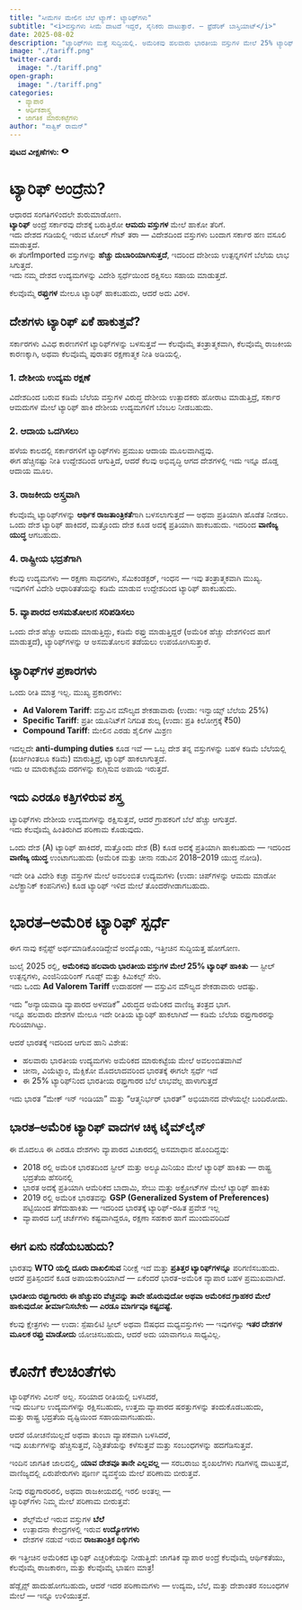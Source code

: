 ```yaml
---
title: "ಸೀಮೆಗಳ ಮೇಲಿನ ಬೆಲೆ ಟ್ಯಾಗ್: ಟ್ಯಾರಿಫ್‌ಗಳು"
subtitle: "<i>ವಸ್ತುಗಳು ಸೀಮೆ ದಾಟದೆ ಇದ್ದರೆ, ಸೈನಿಕರು ದಾಟುತ್ತಾರೆ. — ಫ್ರೆಡೆರಿಕ್ ಬಾಸ್ತಿಯಾಟ್</i>"
date: 2025-08-02
description: "ಟ್ಯಾರಿಫ್‌ಗಳು ಮತ್ತೆ ಸುದ್ದಿಯಲ್ಲಿ. ಅಮೆರಿಕವು ಹಲವಾರು ಭಾರತೀಯ ವಸ್ತುಗಳ ಮೇಲೆ 25% ಟ್ಯಾರಿಫ್ ಹಾಕಿದೆ. ಆದರೆ ಟ್ಯಾರಿಫ್ ಅಂದರೆ ಏನು? ದೇಶಗಳು ಇದನ್ನು ಏಕೆ ಹಾಕುತ್ತವೆ?"
image: "./tariff.png"
twitter-card:
  image: "./tariff.png"
open-graph:
  image: "./tariff.png"
categories:
  - ವ್ಯಾಪಾರ
  - ಆರ್ಥಿಕಶಾಸ್ತ್ರ
  - ಜಾಗತಿಕ ಮಾರುಕಟ್ಟೆಗಳು
author: "ಸಾತ್ವಿಕ್ ರಾಮನ್"
---
```


<p><b>ಪುಟದ ವೀಕ್ಷಣೆಗಳು:</b> <svg xmlns="http://www.w3.org/2000/svg" width="1em" height="1em" viewBox="0 0 256 256"><path fill="currentColor" d="M247.31 124.76c-.35-.79-8.82-19.58-27.65-38.41C194.57 61.26 162.88 48 128 48S61.43 61.26 36.34 86.35C17.51 105.18 9 124 8.69 124.76a8 8 0 0 0 0 6.5c.35.79 8.82 19.57 27.65 38.4C61.43 194.74 93.12 208 128 208s66.57-13.26 91.66-38.34c18.83-18.83 27.3-37.61 27.65-38.4a8 8 0 0 0 0-6.5M128 168a40 40 0 1 1 40-40a40 40 0 0 1-40 40"/></svg> <span class="waline-pageview-count"></i><p>

# ಟ್ಯಾರಿಫ್ ಅಂದ್ರೆನು?
ಆಧಾರದ ಸಂಗತಿಗಳಿಂದಲೇ ಶುರುಮಾಡೋಣ.  
**ಟ್ಯಾರಿಫ್** ಅಂದ್ರೆ ಸರ್ಕಾರವು ದೇಶಕ್ಕೆ ಬರುತ್ತಿರೋ **ಆಮದು ವಸ್ತುಗಳ** ಮೇಲೆ ಹಾಕೋ ತೆರಿಗೆ.  
ಇದು ದೇಶದ ಗಡಿಯಲ್ಲಿ ಇರುವ ಟೋಲ್ ಗೇಟ್ ತರಾ — ವಿದೇಶದಿಂದ ವಸ್ತುಗಳು ಬಂದಾಗ ಸರ್ಕಾರ ಹಣ ವಸೂಲಿ ಮಾಡುತ್ತದೆ.  
ಈ ತೆರಿಗೆImported ವಸ್ತುಗಳನ್ನು **ಹೆಚ್ಚು ದುಬಾರಿಯಾಗಿಸುತ್ತದೆ**, ಇದರಿಂದ ದೇಶೀಯ ಉತ್ಪನ್ನಗಳಿಗೆ ಬೆಲೆಯ ಲಾಭ ಸಿಗುತ್ತದೆ.  
ಇದು ನಮ್ಮ ದೇಶದ ಉದ್ಯಮಗಳನ್ನು ವಿದೇಶಿ ಸ್ಪರ್ಧೆಯಿಂದ ರಕ್ಷಿಸಲು ಸಹಾಯ ಮಾಡುತ್ತದೆ.

ಕೆಲವೊಮ್ಮೆ **ರಫ್ತುಗಳ** ಮೇಲೂ ಟ್ಯಾರಿಫ್ ಹಾಕಬಹುದು, ಆದರೆ ಅದು ವಿರಳ.

## ದೇಶಗಳು ಟ್ಯಾರಿಫ್ ಏಕೆ ಹಾಕುತ್ತವೆ?

ಸರ್ಕಾರಗಳು ವಿವಿಧ ಕಾರಣಗಳಿಗೆ ಟ್ಯಾರಿಫ್‌ಗಳನ್ನು ಬಳಸುತ್ತವೆ — ಕೆಲವೊಮ್ಮೆ ತಂತ್ರಾತ್ಮಕವಾಗಿ, ಕೆಲವೊಮ್ಮೆ ರಾಜಕೀಯ ಕಾರಣಕ್ಕಾಗಿ, ಅಥವಾ ಕೆಲವೊಮ್ಮೆ ಪುರಾತನ ರಕ್ಷಣಾತ್ಮಕ ನೀತಿ ಅಡಿಯಲ್ಲಿ.

### 1. ದೇಶೀಯ ಉದ್ಯಮ ರಕ್ಷಣೆ
ವಿದೇಶದಿಂದ ಬರುವ ಕಡಿಮೆ ಬೆಲೆಯ ವಸ್ತುಗಳ ವಿರುದ್ಧ ದೇಶೀಯ ಉತ್ಪಾದಕರು ಹೋರಾಟ ಮಾಡುತ್ತಿದ್ರೆ, ಸರ್ಕಾರ ಆಮದುಗಳ ಮೇಲೆ ಟ್ಯಾರಿಫ್ ಹಾಕಿ ದೇಶೀಯ ಉದ್ಯಮಗಳಿಗೆ ಬೆಂಬಲ ನೀಡಬಹುದು.

### 2. ಆದಾಯ ಒದಗಿಸಲು
ಹಳೆಯ ಕಾಲದಲ್ಲಿ ಸರ್ಕಾರಗಳಿಗೆ ಟ್ಯಾರಿಫ್‌ಗಳು ಪ್ರಮುಖ ಆದಾಯ ಮೂಲವಾಗಿದ್ದವು.  
ಈಗ ಹೆಚ್ಚಿನಷ್ಟು ನೀತಿ ಉದ್ದೇಶದಿಂದ ಆಗುತ್ತಿದೆ, ಆದರೆ ಕೆಲವು ಅಭಿವೃದ್ಧಿ ಆಗದ ದೇಶಗಳಲ್ಲಿ ಇದು ಇನ್ನೂ ದೊಡ್ಡ ಆದಾಯ ಮೂಲ.

### 3. ರಾಜಕೀಯ ಅಸ್ತ್ರವಾಗಿ
ಕೆಲವೊಮ್ಮೆ ಟ್ಯಾರಿಫ್‌ಗಳನ್ನು **ಆರ್ಥಿಕ ರಾಜತಾಂತ್ರಿಕತೆ**ಗಾಗಿ ಬಳಸಲಾಗುತ್ತದೆ — ಅಥವಾ ಪ್ರತಿಯಾಗಿ ಹೊಡೆತ ನೀಡಲು.  
ಒಂದು ದೇಶ ಟ್ಯಾರಿಫ್ ಹಾಕಿದರೆ, ಮತ್ತೊಂದು ದೇಶ ಕೂಡ ಅದಕ್ಕೆ ಪ್ರತಿಯಾಗಿ ಹಾಕಬಹುದು. ಇದರಿಂದ **ವಾಣಿಜ್ಯ ಯುದ್ಧ** ಆಗಬಹುದು.

### 4. ರಾಷ್ಟ್ರೀಯ ಭದ್ರತೆಗಾಗಿ
ಕೆಲವು ಉದ್ಯಮಗಳು — ರಕ್ಷಣಾ ಸಾಧನಗಳು, ಸೆಮಿಕಂಡಕ್ಟರ್, ಇಂಧನ — ಇವು ತಂತ್ರಾತ್ಮಕವಾಗಿ ಮುಖ್ಯ.  
ಇವುಗಳಿಗೆ ವಿದೇಶಿ ಆಧಾರಿತತೆಯನ್ನು ಕಡಿಮೆ ಮಾಡುವ ಉದ್ದೇಶದಿಂದ ಟ್ಯಾರಿಫ್ ಹಾಕಬಹುದು.

### 5. ವ್ಯಾಪಾರದ ಅಸಮತೋಲನ ಸರಿಪಡಿಸಲು
ಒಂದು ದೇಶ ಹೆಚ್ಚು ಆಮದು ಮಾಡುತ್ತಿದ್ದು, ಕಡಿಮೆ ರಫ್ತು ಮಾಡುತ್ತಿದ್ದರೆ (ಅಮೆರಿಕ ಹೆಚ್ಚು ದೇಶಗಳಿಂದ ಹಾಗೆ ಮಾಡುತ್ತದೆ), ಟ್ಯಾರಿಫ್‌ಗಳನ್ನು ಆ ಅಸಮತೋಲನ ತಡೆಯಲು ಉಪಯೋಗಿಸುತ್ತಾರೆ.

## ಟ್ಯಾರಿಫ್‌ಗಳ ಪ್ರಕಾರಗಳು

ಒಂದು ರೀತಿ ಮಾತ್ರ ಇಲ್ಲ. ಮುಖ್ಯ ಪ್ರಕಾರಗಳು:

* **Ad Valorem Tariff**: ವಸ್ತುವಿನ ಮೌಲ್ಯದ ಶೇಕಡಾವಾರು (ಉದಾ: ಇನ್ವಾಯ್ಸ್ ಬೆಲೆಯ 25%)
* **Specific Tariff**: ಪ್ರತೀ ಯೂನಿಟ್‌ಗೆ ನಿಗದಿತ ಶುಲ್ಕ (ಉದಾ: ಪ್ರತಿ ಕಿಲೋಗ್ರಕ್ಕೆ ₹50)
* **Compound Tariff**: ಮೇಲಿನ ಎರಡು ಶೈಲಿಗಳ ಮಿಶ್ರಣ

ಇದಲ್ಲದೇ **anti-dumping duties** ಕೂಡ ಇವೆ — ಒಬ್ಬ ದೇಶ ತನ್ನ ವಸ್ತುಗಳನ್ನು ಬಹಳ ಕಡಿಮೆ ಬೆಲೆಯಲ್ಲಿ (ಖರ್ಚಿಗಿಂತಲೂ ಕಡಿಮೆ) ಮಾರುತ್ತಿದ್ರೆ, ಟ್ಯಾರಿಫ್ ಹಾಕಲಾಗುತ್ತದೆ.  
ಇದು ಆ ಮಾರುಕಟ್ಟೆಯ ದರಗಳನ್ನು ಕುಗ್ಗಿಸುವ ಅಪಾಯ ಇರುತ್ತದೆ.

## ಇದು ಎರಡೂ ಕತ್ತಿಗಳಿರುವ ಶಸ್ತ್ರ

ಟ್ಯಾರಿಫ್‌ಗಳು ದೇಶೀಯ ಉದ್ಯಮಗಳನ್ನು ರಕ್ಷಿಸುತ್ತವೆ, ಆದರೆ ಗ್ರಾಹಕರಿಗೆ ಬೆಲೆ ಹೆಚ್ಚು ಆಗುತ್ತದೆ.  
ಇದು ಕೆಲವೊಮ್ಮೆ ಹಿಂತಿರುಗಿದ ಪರಿಣಾಮ ಕೊಡುವುದು.  

ಒಂದು ದೇಶ (A) ಟ್ಯಾರಿಫ್ ಹಾಕಿದರೆ, ಮತ್ತೊಂದು ದೇಶ (B) ಕೂಡ ಅದಕ್ಕೆ ಪ್ರತಿಯಾಗಿ ಹಾಕಬಹುದು — ಇದರಿಂದ **ವಾಣಿಜ್ಯ ಯುದ್ಧ** ಉಂಟಾಗಬಹುದು (ಅಮೆರಿಕ ಮತ್ತು ಚೀನಾ ನಡುವಿನ 2018–2019 ಯುದ್ಧ ನೋಡಿ).

ಇದೇ ರೀತಿ ವಿದೇಶಿ ಕಚ್ಚಾ ವಸ್ತುಗಳ ಮೇಲೆ ಅವಲಂಬಿತ ಉದ್ಯಮಗಳು (ಉದಾ: ಚಿಪ್‌ಗಳನ್ನು ಆಮದು ಮಾಡೋ ಎಲೆಕ್ಟ್ರಾನಿಕ್ ಕಂಪನಿಗಳು) ಕೂಡ ಟ್ಯಾರಿಫ್ ಇಳಿದ ಮೇಲೆ ತೊಂದರೆಗೀಡಾಗಬಹುದು.

# ಭಾರತ–ಅಮೆರಿಕ ಟ್ಯಾರಿಫ್ ಸ್ಪರ್ಧೆ

ಈಗ ನಾವು ಕನ್ಸೆಪ್ಟ್ ಅರ್ಥಮಾಡಿಕೊಂಡಿದ್ದೇವೆ ಅಂದ್ಕೊಂಡು, ಇತ್ತೀಚಿನ ಸುದ್ದಿಯತ್ತ ಹೋಗೋಣ.

ಜುಲೈ 2025 ರಲ್ಲಿ, **ಅಮೆರಿಕವು ಹಲವಾರು ಭಾರತೀಯ ವಸ್ತುಗಳ ಮೇಲೆ 25% ಟ್ಯಾರಿಫ್ ಹಾಕಿತು** — ಸ್ಟೀಲ್ ಉತ್ಪನ್ನಗಳು, ಎಂಜಿನಿಯರಿಂಗ್ ಗೂಡ್ಸ್ ಮತ್ತು ಕಿಮಿಕಲ್ಸ್ ಸೇರಿ.  
ಇದು ಒಂದು **Ad Valorem Tariff** ಉದಾಹರಣೆ — ವಸ್ತುವಿನ ಮೌಲ್ಯದ ಶೇಕಡಾವಾರು ಆದಷ್ಟು.

ಇದು “ಅನ್ಯಾಯವಾಡಿ ವ್ಯಾಪಾರದ ಅಳವಡಿಕೆ” ವಿರುದ್ಧದ ಅಮೆರಿಕದ ವಾಣಿಜ್ಯ ತಂತ್ರದ ಭಾಗ.  
ಇನ್ನೂ ಹಲವಾರು ದೇಶಗಳ ಮೇಲೂ ಇದೇ ರೀತಿಯ ಟ್ಯಾರಿಫ್ ಹಾಕಲಾಗಿದೆ — ಕಡಿಮೆ ಬೆಲೆಯ ರಫ್ತುಗಾರರನ್ನು ಗುರಿಯಾಗಿಟ್ಟು.

ಆದರೆ ಭಾರತಕ್ಕೆ ಇದರಿಂದ ಆಗುವ ಹಾನಿ ವಿಶೇಷ:

* ಹಲವಾರು ಭಾರತೀಯ ಉದ್ಯಮಗಳು ಅಮೆರಿಕದ ಮಾರುಕಟ್ಟೆಯ ಮೇಲೆ ಅವಲಂಬಿತವಾಗಿವೆ  
* ಚೀನಾ, ವಿಯೆಟ್ನಾಂ, ಮೆಕ್ಸಿಕೋ ಮೊದಲಾದವರಿಂದ ಭಾರತಕ್ಕೆ ಈಗಲೇ ಸ್ಪರ್ಧೆ ಇದೆ  
* ಈ 25% ಟ್ಯಾರಿಫ್‌ನಿಂದ ಭಾರತೀಯ ರಫ್ತುಗಾರರ ಬೆಲೆ ಲಾಭವೆಲ್ಲ ಹಾಳಾಗುತ್ತದೆ  

ಇದು ಭಾರತ “ಮೇಕ್ ಇನ್ ಇಂಡಿಯಾ” ಮತ್ತು “ಆತ್ಮನಿರ್ಭರ್ ಭಾರತ್” ಅಭಿಯಾನದ ವೇಳೆಯಲ್ಲೇ ಬಂದಿರೋದು.

## ಭಾರತ–ಅಮೆರಿಕ ಟ್ಯಾರಿಫ್ ವಾದಗಳ ಚಿಕ್ಕ ಟೈಮ್‌ಲೈನ್

ಈ ಮೊದಲೂ ಈ ಎರಡೂ ದೇಶಗಳು ವ್ಯಾಪಾರದ ವಿಚಾರದಲ್ಲಿ ಅಸಮಾಧಾನ ಹೊಂದಿದ್ದವು:

* 2018 ರಲ್ಲಿ ಅಮೆರಿಕ ಭಾರತದಿಂದ ಸ್ಟೀಲ್ ಮತ್ತು ಅಲ್ಯೂಮಿನಿಯಂ ಮೇಲೆ ಟ್ಯಾರಿಫ್ ಹಾಕಿತು — ರಾಷ್ಟ್ರ ಭದ್ರತೆಯ ಹೆಸರಿನಲ್ಲಿ  
* ಭಾರತ ಅದಕ್ಕೆ ಪ್ರತಿಯಾಗಿ ಆಮೆರಿಕದ ಬಾದಾಮಿ, ಸೇಬು ಮತ್ತು ಅಕ್ರೋಟ್‌ಗಳ ಮೇಲೆ ಟ್ಯಾರಿಫ್ ಹಾಕಿತು  
* 2019 ರಲ್ಲಿ ಅಮೆರಿಕ ಭಾರತವನ್ನು **GSP (Generalized System of Preferences)** ಪಟ್ಟಿಯಿಂದ ತೆಗೆದುಹಾಕಿತು — ಇದರಿಂದ ಭಾರತಕ್ಕೆ ಟ್ಯಾರಿಫ್-ರಹಿತ ಪ್ರವೇಶ ಇಲ್ಲ  
* ವ್ಯಾಪಾರದ ಬಗ್ಗೆ ಚರ್ಚೆಗಳು ಕಷ್ಟವಾಗಿದ್ದರೂ, ರಕ್ಷಣಾ ಸಹಕಾರ ಹಾಗೆ ಮುಂದುವರಿದಿದೆ  

## ಈಗ ಏನು ನಡೆಯಬಹುದು?

ಭಾರತವು **WTO ಯಲ್ಲಿ ದೂರು ದಾಖಲಿಸುವ** ನಿರೀಕ್ಷೆ ಇದೆ ಮತ್ತು **ಪ್ರತಿತ್ತರ ಟ್ಯಾರಿಫ್‌ಗಳನ್ನೂ** ಪರಿಗಣಿಸಬಹುದು.  
ಆದರೆ ಪ್ರತಿಸ್ಪಂದನೆ ಕೂಡ ಅಪಾಯಕಾರಿಯಾಗಿದೆ — ಏಕೆಂದರೆ ಭಾರತ-ಅಮೆರಿಕ ವ್ಯಾಪಾರ ಬಹಳ ಪ್ರಮುಖವಾಗಿದೆ.  

**ಭಾರತೀಯ ರಫ್ತುಗಾರರು ಈ ಹೆಚ್ಚುವರಿ ವೆಚ್ಚವನ್ನು ತಾವೇ ಹೊರುವುದೋ ಅಥವಾ ಅಮೆರಿಕದ ಗ್ರಾಹಕರ ಮೇಲೆ ಹಾಕುವುದೋ ತೀರ್ಮಾನಿಸಬೇಕು — ಎರಡೂ ಮಾರ್ಗವೂ ಕಷ್ಟದಷ್ಟೆ.**

ಕೆಲವು ಕ್ಷೇತ್ರಗಳು — ಉದಾ: ಸ್ಪೆಷಾಲಿಟಿ ಸ್ಟೀಲ್ ಅಥವಾ ಔಷಧದ ಮಧ್ಯವಸ್ತುಗಳು — ಇವುಗಳನ್ನು **ಇತರ ದೇಶಗಳ ಮೂಲಕ ರಫ್ತು ಮಾಡೋದು** ಯೋಚಿಸಬಹುದು, ಆದರೆ ಅದು ಯಾವಾಗಲೂ ಸಾಧ್ಯವಿಲ್ಲ.

# ಕೊನೆಗೆ ಕೆಲಚಿಂತೆಗಳು

ಟ್ಯಾರಿಫ್‌ಗಳು ವಿಲನ್ ಅಲ್ಲ. ಸರಿಯಾದ ರೀತಿಯಲ್ಲಿ ಬಳಸಿದರೆ,  
ಇವು ದುರ್ಬಲ ಉದ್ಯಮಗಳನ್ನು ರಕ್ಷಿಸಬಹುದು, ಉತ್ತಮ ವ್ಯಾಪಾರದ ಷರತ್ತುಗಳನ್ನು ತಂದುಕೊಡಬಹುದು,  
ಮತ್ತು ರಾಷ್ಟ್ರ ಭದ್ರತೆಯ ದೃಷ್ಟಿಯಿಂದ ಸಹಾಯವಾಗಬಹುದು.

ಆದರೆ ಯೋಚನೆಯಿಲ್ಲದೆ ಅಥವಾ ತುಂಬಾ ವ್ಯಾಪಕವಾಗಿ ಬಳಸಿದರೆ,  
ಇವು ಖರ್ಚುಗಳನ್ನು ಹೆಚ್ಚಿಸುತ್ತವೆ, ನಿಶ್ಚಿತತೆಯನ್ನು ಕಳೆಸುತ್ತವೆ ಮತ್ತು ಸಂಬಂಧಗಳನ್ನು ಹದಗೆಡಿಸುತ್ತವೆ.

ಇಂದಿನ ಜಾಗತಿಕ ಜಾಲದಲ್ಲಿ, **ಯಾವ ದೇಶವೂ ತಾನೇ ಎಲ್ಲವಲ್ಲ** — ಸರಬರಾಜು ಶೃಂಖಲೆಗಳು ಗಡಿಗಳನ್ನ ದಾಟುತ್ತವೆ,  
ವಾಣಿಜ್ಯದಲ್ಲಿ ಏರುಪೇರುಗಳು ಪೂರ್ಣ ವ್ಯವಸ್ಥೆಯ ಮೇಲೆ ಪರಿಣಾಮ ಬೀರುತ್ತವೆ.

ನೀವು ರಫ್ತುಗಾರರಿರಲಿ, ಅಥವಾ ರಾಜಕೀಯದಲ್ಲಿ ಇರಲಿ ಅಂತಲ್ಲ —  
ಟ್ಯಾರಿಫ್‌ಗಳು ನಿಮ್ಮ ಮೇಲೆ ಪರಿಣಾಮ ಬೀರುತ್ತವೆ:

* ಶೆಲ್ಫ್‌ಮೆಲೆ ಇರುವ ವಸ್ತುಗಳ **ಬೆಲೆ**  
* ಉತ್ಪಾದನಾ ಕೇಂದ್ರಗಳಲ್ಲಿ ಇರುವ **ಉದ್ಯೋಗಗಳು**  
* ದೇಶಗಳ ನಡುವೆ ಇರುವ **ರಾಜತಾಂತ್ರಿಕ ದಿಕ್ಕುಗಳು**

ಈ ಇತ್ತೀಚಿನ ಅಮೆರಿಕದ ಟ್ಯಾರಿಫ್ ಎಚ್ಚರಿಕೆಯನ್ನು ನೀಡುತ್ತಿದೆ: ಜಾಗತಿಕ ವ್ಯಾಪಾರ ಅಂದ್ರೆ ಕೆಲವೊಮ್ಮೆ ಆರ್ಥಿಕತೆಯು, ಕೆಲವೊಮ್ಮೆ ರಾಜಕಾರಣ, ಮತ್ತು ಕೆಲವೊಮ್ಮೆ ಭಾಷಣ ಮಾತ್ರ!

ಹೆಡ್ಲೈನ್ಸ್ ಹಾದುಹೋಗಬಹುದು, ಆದರೆ ಇದರ ಪರಿಣಾಮಗಳು — ಉದ್ಯಮ, ಬೆಲೆ, ಮತ್ತು ದೇಶಾಂತರ ಸಂಬಂಧಗಳ ಮೇಲೆ — ಇನ್ನೂ ಉಳಿಯುತ್ತವೆ.
